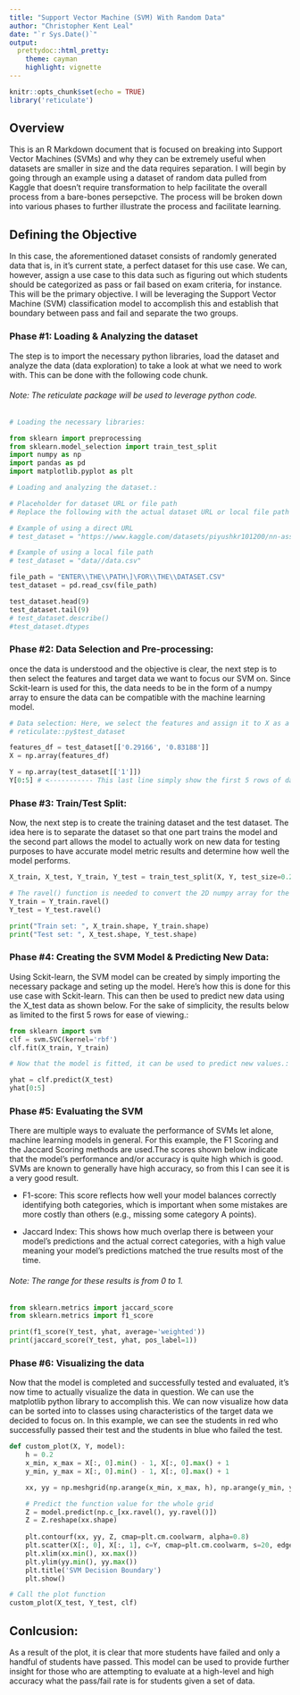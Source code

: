 ```yaml
---
title: "Support Vector Machine (SVM) With Random Data"
author: "Christopher Kent Leal"
date: "`r Sys.Date()`"
output:
  prettydoc::html_pretty:
    theme: cayman
    highlight: vignette
---
```


```r
knitr::opts_chunk$set(echo = TRUE)
library('reticulate')
```

## Overview

This is an R Markdown document that is focused on breaking into Support Vector Machines (SVMs) and why they can be extremely useful when datasets are smaller in size and the data requires separation. I will begin by going through an example using a dataset of random data pulled from Kaggle that doesn't require transformation to help facilitate the overall process from a bare-bones persepctive. The process will be broken down into various phases to further illustrate the process and facilitate learning.

## Defining the Objective

In this case, the aforementioned dataset consists of randomly generated data that is, in it's current state, a perfect dataset for this use case. We can, however, assign a use case to this data such as figuring out which students should be categorized as pass or fail based on exam criteria, for instance. This will be the primary objective. I will be leveraging the Support Vector Machine (SVM) classification model to accomplish this and establish that boundary between pass and fail and separate the two groups.

### Phase #1: Loading & Analyzing the dataset

The step is to import the necessary python libraries, load the dataset and analyze the data (data exploration) to take a look at what we need to work with. This can be done with the following code chunk. 

###### Note: The reticulate package will be used to leverage python code.

```python

# Loading the necessary libraries:

from sklearn import preprocessing
from sklearn.model_selection import train_test_split
import numpy as np
import pandas as pd
import matplotlib.pyplot as plt

# Loading and analyzing the dataset.:

# Placeholder for dataset URL or file path
# Replace the following with the actual dataset URL or local file path

# Example of using a direct URL
# test_dataset = "https://www.kaggle.com/datasets/piyushkr101200/nn-assign1-2ddata?resource=download"

# Example of using a local file path
# test_dataset = "data//data.csv"

file_path = "ENTER\\THE\\PATH\]\FOR\\THE\\DATASET.CSV"
test_dataset = pd.read_csv(file_path)

test_dataset.head(9)
test_dataset.tail(9)
# test_dataset.describe()
#test_dataset.dtypes

```

### Phase #2: Data Selection and Pre-processing:

once the data is understood and the objective is clear, the next step is to then select the features and target data we want to focus our SVM on. Since Sckit-learn is used for this, the data needs to be in the form of a numpy array to ensure the data can be compatible with the machine learning model.

```python
# Data selection: Here, we select the features and assign it to X as a numpy array. Next, we assign the target value we want to predict to Y as a numpy array as well. 
# reticulate::py$test_dataset 

features_df = test_dataset[['0.29166', '0.83188']]
X = np.array(features_df)

Y = np.array(test_dataset[['1']])
Y[0:5] # <----------- This last line simply show the first 5 rows of data of the numpy array Y.
```


### Phase #3: Train/Test Split:

Now, the next step is to create the training dataset and the test dataset. The idea here is to separate the dataset so that one part trains the model and the second part allows the model to actually work on new data for testing purposes to have accurate model metric results and determine how well the model performs.

```python
X_train, X_test, Y_train, Y_test = train_test_split(X, Y, test_size=0.2, random_state=4)

# The ravel() function is needed to convert the 2D numpy array for the Y target arrays into 1D which is required. This is NOT required for the feature arrays so they can remain at 2D.
Y_train = Y_train.ravel()
Y_test = Y_test.ravel()

print("Train set: ", X_train.shape, Y_train.shape)
print("Test set: ", X_test.shape, Y_test.shape)

```

### Phase #4: Creating the SVM Model & Predicting New Data:

Using Sckit-learn, the SVM model can be created by simply importing the necessary package and seting up the model. Here's how this is done for this use case with Sckit-learn. This can then be used to predict new data using the X_test data as shown below. For the sake of simplicity, the results below as limited to the first 5 rows for ease of viewing.:

```python
from sklearn import svm
clf = svm.SVC(kernel='rbf')
clf.fit(X_train, Y_train)

# Now that the model is fitted, it can be used to predict new values.:

yhat = clf.predict(X_test)
yhat[0:5]

```

### Phase #5: Evaluating the SVM

There are multiple ways to evaluate the performance of SVMs let alone, machine learning models in general. For this example, the F1 Scoring and the Jaccard Scoring methods are used.The scores shown below indicate that the model's performance and/or accuracy is quite high which is good. SVMs are known to generally have high accuracy, so from this I can see it is a very good result.

* F1-score: This score reflects how well your model balances correctly identifying both categories, which is important when some mistakes are more costly than others (e.g., missing some category A points).

* Jaccard Index: This shows how much overlap there is between your model’s predictions and the actual correct categories, with a high value meaning your model's predictions matched the true results most of the time.

###### Note: The range for these results is from 0 to 1.

```python
from sklearn.metrics import jaccard_score
from sklearn.metrics import f1_score

print(f1_score(Y_test, yhat, average='weighted'))
print(jaccard_score(Y_test, yhat, pos_label=1))

```

### Phase #6: Visualizing the data

Now that the model is completed and successfully tested and evaluated, it's now time to actually visualize the data in question. We can use the matplotlib python library to accomplish this. We can now visualize how data can be sorted into to classes using characteristics of the target data we decided to focus on. In this example, we can see the students in red who successfully passed their test and the students in blue who failed the test.

```python

def custom_plot(X, Y, model):
    h = 0.2
    x_min, x_max = X[:, 0].min() - 1, X[:, 0].max() + 1
    y_min, y_max = X[:, 0].min() - 1, X[:, 0].max() + 1

    xx, yy = np.meshgrid(np.arange(x_min, x_max, h), np.arange(y_min, y_max, h))

    # Predict the function value for the whole grid
    Z = model.predict(np.c_[xx.ravel(), yy.ravel()])
    Z = Z.reshape(xx.shape)
    
    plt.contourf(xx, yy, Z, cmap=plt.cm.coolwarm, alpha=0.8)
    plt.scatter(X[:, 0], X[:, 1], c=Y, cmap=plt.cm.coolwarm, s=20, edgecolors='k')
    plt.xlim(xx.min(), xx.max())
    plt.ylim(yy.min(), yy.max())
    plt.title('SVM Decision Boundary')
    plt.show()

# Call the plot function
custom_plot(X_test, Y_test, clf)
```

## Conlcusion:

As a result of the plot, it is clear that more students have failed and only a handful of students have passed. This model can be used to provide further insight for those who are attempting to evaluate at a high-level and high accuracy what the pass/fail rate is for students given a set of data.
























